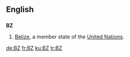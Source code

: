 {{see|.bz}}
==English==
==={{abbreviation}}===
'''BZ'''
# [[Belize]], a member state of the [[United Nations]].

[[de:BZ]]
[[fr:BZ]]
[[ku:BZ]]
[[tr:BZ]]